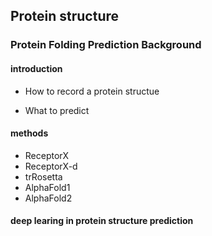 ## Protein structure

### Protein Folding Prediction Background

#### introduction
- How to record a protein structue

- What to predict

#### methods

- ReceptorX
- ReceptorX-d
- trRosetta
- AlphaFold1
- AlphaFold2


#### deep learing in protein structure prediction
